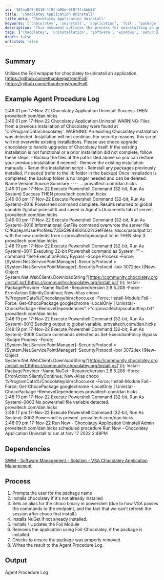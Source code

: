 ```yaml
---
id: '184aa8f9-0119-4f8f-b05e-0f8f74c5bb80'
title: 'Chocolatey Application Uninstall'
title_meta: 'Chocolatey Application Uninstall'
keywords: ['chocolatey', 'uninstall', 'application', 'foil', 'package']
description: 'This document outlines the process for uninstalling an application using the Foil wrapper for Chocolatey. It includes a summary of the procedure, example logs, dependencies, and a detailed step-by-step process for successful execution.'
tags: ['chocolatey', 'uninstallation', 'software', 'windows', 'setup']
draft: false
unlisted: false
---
```

## Summary

Utilizes the Foil wrapper for chocolatey to uninstall an application. [https://github.com/ethanbergstrom/Foil](https://github.com/ethanbergstrom/Foil)

## Example Agent Procedure Log

2:49:01 pm 17-Nov-22   Chocolatey Application Uninstall   Success THEN   provaltech.com/dan.hicks  
2:49:01 pm 17-Nov-22   Chocolatey Application Uninstall   WARNING: Files from a previous installation of Chocolatey were found at 'C:/ProgramData/chocolatey'. WARNING: An existing Chocolatey installation was detected. Installation will not continue. For security reasons, this script will not overwrite existing installations. Please use choco upgrade chocolatey to handle upgrades of Chocolatey itself. If the existing installation is not functional or a prior installation did not complete, follow these steps: - Backup the files at the path listed above so you can restore your previous installation if needed - Remove the existing installation manually - Rerun this installation script - Reinstall any packages previously installed, if needed (refer to the lib folder in the backup) Once installation is completed, the backup folder is no longer needed and can be deleted. Name Version Source Summary ---- ...   provaltech.com/dan.hicks  
2:49:01 pm 17-Nov-22   Execute Powershell Command (32-bit, Run As System)   Success THEN   provaltech.com/dan.hicks  
2:49:00 pm 17-Nov-22   Execute Powershell Command (32-bit, Run As System)-0016   Powershell command complete. Results returned to global variable #global:psresult# and saved in Agent's Documents tab of server.   provaltech.com/dan.hicks  
2:49:00 pm 17-Nov-22   Execute Powershell Command (32-bit, Run As System)-0016   Informational: GetFile command overwrote the server file C:/Kaseya/UserProfiles/735959849026022/GetFiles/../docs/psoutput.txt with the new contents from c:/provaltech/psoutput.txt in THEN step 3.   provaltech.com/dan.hicks  
2:48:19 pm 17-Nov-22   Execute Powershell Command (32-bit, Run As System)-0011   Executing 32-bit Powershell command as System: "" -command "Set-ExecutionPolicy Bypass -Scope Process -Force;[System.Net.ServicePointManager]::SecurityProtocol = [System.Net.ServicePointManager]::SecurityProtocol -bor 3072;iex ((New-Object System.Net.WebClient).DownloadString('[https://community.chocolatey.org/install.ps1](https://community.chocolatey.org/install.ps1'))); Install-PackageProvider -Name NuGet -RequiredVersion 2.8.5.208 -Force -ErrorAction SilentlyContinue; New-Alias choco %ProgramData%/Chocolatey/bin/choco.exe -Force; Install-Module Foil -Force; Get-ChocoPackage googlechrome -LocalOnly | Uninstall-ChocoPackage -RemoveDependencies" >"c:/provaltech/psoutputtmp.txt"   provaltech.com/dan.hicks  
2:48:19 pm 17-Nov-22   Execute Powershell Command (32-bit, Run As System)-0013   Sending output to global variable.   provaltech.com/dan.hicks  
2:48:19 pm 17-Nov-22   Execute Powershell Command (32-bit, Run As System)-0008   Custom commands detected as Set-ExecutionPolicy Bypass -Scope Process -Force;[System.Net.ServicePointManager]::SecurityProtocol = [System.Net.ServicePointManager]::SecurityProtocol -bor 3072;iex ((New-Object System.Net.WebClient).DownloadString('[https://community.chocolatey.org/install.ps1](https://community.chocolatey.org/install.ps1'))); Install-PackageProvider -Name NuGet -RequiredVersion 2.8.5.208 -Force -ErrorAction SilentlyContinue; New-Alias choco %ProgramData%/Chocolatey/bin/choco.exe -Force; Install-Module Foil -Force; Get-ChocoPackage googlechrome -LocalOnly | Uninstall-ChocoPackage -RemoveDependencies   provaltech.com/dan.hicks  
2:48:19 pm 17-Nov-22   Execute Powershell Command (32-bit, Run As System)-0003   No powershell file variable detected.   provaltech.com/dan.hicks  
2:48:17 pm 17-Nov-22   Execute Powershell Command (32-bit, Run As System)-0002   Powershell is present.   provaltech.com/dan.hicks  
2:48:09 pm 17-Nov-22   Run Now - Chocolatey Application Uninstall   Admin provaltech.com/dan.hicks scheduled procedure Run Now - Chocolatey Application Uninstall to run at Nov 17 2022 2:48PM  

## Dependencies

[SWM - Software Management - Solution - VSA Chocolatey Application Management](https://proval.itglue.com/DOC-5078775-11453171)  

## Process

1. Prompts the user for the package name
2. Installs chocolatey if it's not already installed
3. Sets an alias for the choco binary in powershell (due to how VSA passes the commands to the endpoint, and the fact that we can't refresh the session after choco first install.)
4. Installs NuGet if not already installed.
5. Installs / Updates the Foil Module
6. Removes the application using Foil-Chocolatey, if the package is installed.
7. Checks to ensure the package was properly removed.
8. Writes the result to the Agent Procedure Log.

## Output

Agent Procedure Log












